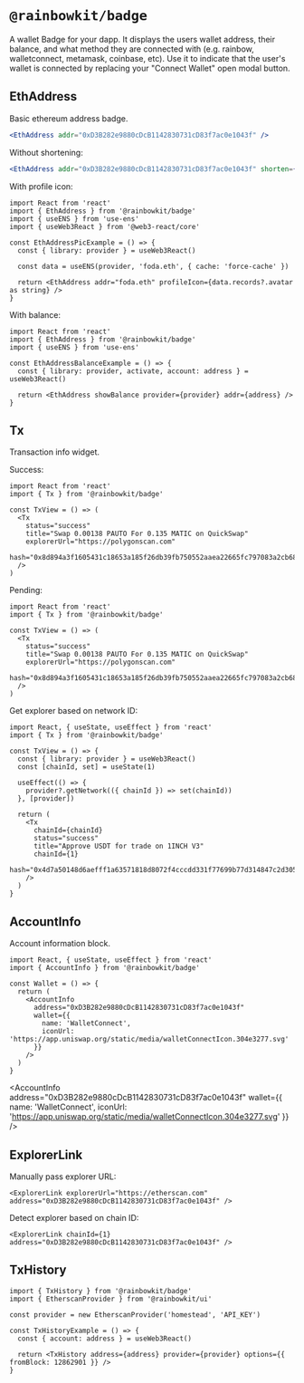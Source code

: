 
# `@rainbowkit/badge`

A wallet Badge for your dapp.
It displays the users wallet address, their balance, and what method they are connected with (e.g. rainbow, walletconnect, metamask, coinbase, etc).
Use it to indicate that the user's wallet is connected by replacing your "Connect Wallet" open modal button.

## EthAddress

Basic ethereum address badge.

```jsx
<EthAddress addr="0xD3B282e9880cDcB1142830731cD83f7ac0e1043f" />
```

<EthAddress addr="0xD3B282e9880cDcB1142830731cD83f7ac0e1043f" />

Without shortening:

```jsx
<EthAddress addr="0xD3B282e9880cDcB1142830731cD83f7ac0e1043f" shorten={false} />
```

<EthAddress addr="0xD3B282e9880cDcB1142830731cD83f7ac0e1043f" shorten={false} />

With profile icon:

```tsx
import React from 'react'
import { EthAddress } from '@rainbowkit/badge'
import { useENS } from 'use-ens'
import { useWeb3React } from '@web3-react/core'

const EthAddressPicExample = () => {
  const { library: provider } = useWeb3React()

  const data = useENS(provider, 'foda.eth', { cache: 'force-cache' })

  return <EthAddress addr="foda.eth" profileIcon={data.records?.avatar as string} />
}
```

<EthAddressPic />

With balance:

```tsx
import React from 'react'
import { EthAddress } from '@rainbowkit/badge'
import { useENS } from 'use-ens'

const EthAddressBalanceExample = () => {
  const { library: provider, activate, account: address } = useWeb3React()

  return <EthAddress showBalance provider={provider} addr={address} />
}
```

<EthAddressBalance />

## Tx

Transaction info widget.

Success:

```tsx
import React from 'react'
import { Tx } from '@rainbowkit/badge'

const TxView = () => (
  <Tx
    status="success"
    title="Swap 0.00138 PAUTO For 0.135 MATIC on QuickSwap"
    explorerUrl="https://polygonscan.com"
    hash="0x8d894a3f1605431c18653a185f26db39fb750552aaea22665fc797083a2cb68e"
  />
)
```

<Tx
  status="success"
  title="Swap 0.00138 PAUTO For 0.135 MATIC on QuickSwap"
  explorerUrl="https://polygonscan.com"
  hash="0x8d894a3f1605431c18653a185f26db39fb750552aaea22665fc797083a2cb68e"
/>

Pending:

```tsx
import React from 'react'
import { Tx } from '@rainbowkit/badge'

const TxView = () => (
  <Tx
    status="success"
    title="Swap 0.00138 PAUTO For 0.135 MATIC on QuickSwap"
    explorerUrl="https://polygonscan.com"
    hash="0x8d894a3f1605431c18653a185f26db39fb750552aaea22665fc797083a2cb68e"
  />
)
```

<Tx
  status="pending"
  title="Swap 0.00138 PAUTO For 0.135 MATIC on QuickSwap"
  explorerUrl="https://polygonscan.com"
  hash="0x8d894a3f1605431c18653a185f26db39fb750552aaea22665fc797083a2cb68e"
/>

Get explorer based on network ID:

```tsx
import React, { useState, useEffect } from 'react'
import { Tx } from '@rainbowkit/badge'

const TxView = () => {
  const { library: provider } = useWeb3React()
  const [chainId, set] = useState(1)

  useEffect(() => {
    provider?.getNetwork(({ chainId }) => set(chainId))
  }, [provider])

  return (
    <Tx
      chainId={chainId}
      status="success"
      title="Approve USDT for trade on 1INCH V3"
      chainId={1}
      hash="0x4d7a50148d6aefff1a63571818d8072f4cccdd331f77699b77d314847c2d3058"
    />
  )
}
```

<Tx
  status="success"
  title="Approve USDT for trade on 1INCH V3"
  chainId={1}
  hash="0x4d7a50148d6aefff1a63571818d8072f4cccdd331f77699b77d314847c2d3058"
/>

## AccountInfo

Account information block.

```tsx
import React, { useState, useEffect } from 'react'
import { AccountInfo } from '@rainbowkit/badge'

const Wallet = () => {
  return (
    <AccountInfo
      address="0xD3B282e9880cDcB1142830731cD83f7ac0e1043f"
      wallet={{
        name: 'WalletConnect',
        iconUrl: 'https://app.uniswap.org/static/media/walletConnectIcon.304e3277.svg'
      }}
    />
  )
}
```

<AccountInfo
  address="0xD3B282e9880cDcB1142830731cD83f7ac0e1043f"
  wallet={{
    name: 'WalletConnect',
    iconUrl: 'https://app.uniswap.org/static/media/walletConnectIcon.304e3277.svg'
  }}
/>

## ExplorerLink

Manually pass explorer URL:

```tsx
<ExplorerLink explorerUrl="https://etherscan.com" address="0xD3B282e9880cDcB1142830731cD83f7ac0e1043f" />
```

<ExplorerLink explorerUrl="https://etherscan.com" address="0xD3B282e9880cDcB1142830731cD83f7ac0e1043f" />

Detect explorer based on chain ID:

```tsx
<ExplorerLink chainId={1} address="0xD3B282e9880cDcB1142830731cD83f7ac0e1043f" />
```

<ExplorerLink chainId={1} address="0xD3B282e9880cDcB1142830731cD83f7ac0e1043f" />

## TxHistory

```tsx
import { TxHistory } from '@rainbowkit/badge'
import { EtherscanProvider } from '@rainbowkit/ui'

const provider = new EtherscanProvider('homestead', 'API_KEY')

const TxHistoryExample = () => {
  const { account: address } = useWeb3React()

  return <TxHistory address={address} provider={provider} options={{ fromBlock: 12862901 }} />
}
```

<TxHistoryExample />
